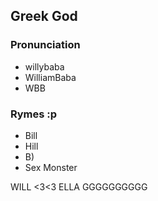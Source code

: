 ==Greek God==

===Pronunciation===
* willybaba
*WilliamBaba
*WBB

===Rymes :p===
*Bill
*Hill
*B)
*Sex Monster
WILL <3<3 ELLA GGGGGGGGGG